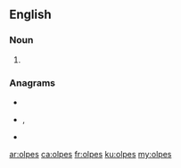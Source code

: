 ==English==

===Noun===
{{head|en|noun plural form}}

# {{plural of|olpe|lang=en}}

===Anagrams===
* {{l|en|lopes}}
* {{l|en|poles}}, {{l|en|Poles}}
* {{l|en|slope}}

[[ar:olpes]]
[[ca:olpes]]
[[fr:olpes]]
[[ku:olpes]]
[[my:olpes]]